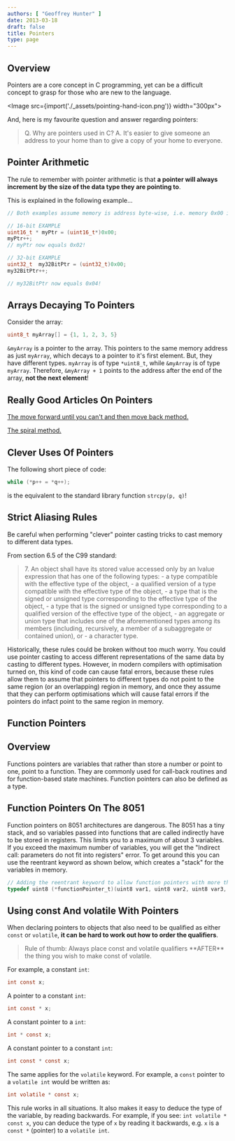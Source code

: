 ```yaml
---
authors: [ "Geoffrey Hunter" ]
date: 2013-03-18
draft: false
title: Pointers
type: page
---
```



## Overview

Pointers are a core concept in C programming, yet can be a difficult concept to grasp for those who are new to the language.

<Image src={import('./_assets/pointing-hand-icon.png')} width="300px"></Image>

And, here is my favourite question and answer regarding pointers:

> Q. Why are pointers used in C?
> A. It's easier to give someone an address to your home than to give a copy of your home to everyone.

## Pointer Arithmetic

The rule to remember with pointer arithmetic is that **a pointer will always increment by the size of the data type they are pointing to**.

This is explained in the following example...

```c
// Both examples assume memory is address byte-wise, i.e. memory 0x00 is byte 0, memory 0x01 is byte 1 e.t.c

// 16-bit EXAMPLE
uint16_t * myPtr = (uint16_t*)0x00;
myPtr++;
// myPtr now equals 0x02!

// 32-bit EXAMPLE
uint32_t  my32BitPtr = (uint32_t)0x00;
my32BitPtr++;

// my32BitPtr now equals 0x04!
```

## Arrays Decaying To Pointers

Consider the array:

```c    
uint8_t myArray[] = {1, 1, 2, 3, 5}
```

`&myArray` is a pointer to the array. This pointers to the same memory address as just `myArray`, which decays to a pointer to it's first element. But, they have different types. `myArray` is of type `*uint8_t`, while `&myArray` is of type `myArray`. Therefore, `&myArray + 1` points to the address after the end of the array, **not the next element**! 

## Really Good Articles On Pointers

[The move forward until you can't and then move back method.](http://www.unixwiz.net/techtips/reading-cdecl.html)

[The spiral method.](http://c-faq.com/decl/spiral.anderson.html)

## Clever Uses Of Pointers

The following short piece of code:

```c    
while (*p++ = *q++);
```

is the equivalent to the standard library function `strcpy(p, q)`!

## Strict Aliasing Rules

Be careful when performing "clever" pointer casting tricks to cast memory to different data types.

From section 6.5 of the C99 standard:

<blockquote>
7. An object shall have its stored value accessed only by an lvalue expression that has one of the following types:
 - a type compatible with the effective type of the object,
 - a qualified version of a type compatible with the effective type of the object,
 - a type that is the signed or unsigned type corresponding to the effective type of the object,
 - a type that is the signed or unsigned type corresponding to a qualified version of the effective type of the object,
 - an aggregate or union type that includes one of the aforementioned types among its members (including, recursively, a member of a subaggregate or contained union), or
 - a character type.
</blockquote>

Historically, these rules could be broken without too much worry. You could use pointer casting to access different representations of the same data by casting to different types. However, in modern compilers with optimisation turned on, this kind of code can cause fatal errors, because these rules allow them to assume that pointers to different types do not point to the same region (or an overlapping) region in memory, and once they assume that they can perform optimisations which will cause fatal errors if the pointers do infact point to the same region in memory.

## Function Pointers

## Overview

Functions pointers are variables that rather than store a number or point to one, point to a function. They are commonly used for call-back routines and for function-based state machines. Function pointers can also be defined as a type.

## Function Pointers On The 8051

Function pointers on 8051 architectures are dangerous. The 8051 has a tiny stack, and so variables passed into functions that are called indirectly have to be stored in registers. This limits you to a maximum of about 3 variables. If you exceed the maximum number of variables, you will get the "Indirect call: parameters do not fit into registers" error. To get around this you can use the reentrant keyword as shown below, which creates a "stack" for the variables in memory.

```c    
// Adding the reentrant keyword to allow function pointers with more than 3 variables on the 8051 architecture
typedef uint8 (*functionPointer_t)(uint8 var1, uint8 var2, uint8 var3, uint8 var4) reentrant;
```

## Using const And volatile With Pointers

When declaring pointers to objects that also need to be qualified as either `const` or `volatile`, **it can be hard to work out how to order the qualifiers**.

<blockquote>
Rule of thumb: Always place const and volatile qualifiers **AFTER** the thing you wish to make const of volatile.
</blockquote>

For example, a constant `int`:

```c   
int const x;
```

A pointer to a constant `int`:

```c    
int const * x;
```

A constant pointer to a `int`:

```c   
int * const x;
```

A constant pointer to a constant `int`:

```c
int const * const x;
```

The same applies for the `volatile` keyword. For example, a `const` pointer to a `volatile int` would be written as:

```c    
int volatile * const x;
```

This rule works in all situations. It also makes it easy to deduce the type of the variable, by reading backwards. For example, if you see: `int volatile * const x`, you can deduce the type of `x` by reading it backwards, e.g. `x` is a `const *` (pointer) to a `volatile int`.
